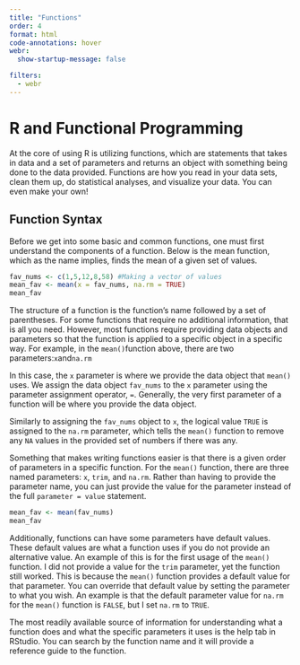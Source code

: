 ```yaml
---
title: "Functions"
order: 4
format: html
code-annotations: hover
webr:
  show-startup-message: false

filters:
  - webr
---
```


# R and Functional Programming

At the core of using R is utilizing functions, which are statements that takes in data and a set of parameters and returns an object with something being done to the data provided. Functions are how you read in your data sets, clean them up, do statistical analyses, and visualize your data. You can even make your own!

## Function Syntax

Before we get into some basic and common functions, one must first understand the components of a function. Below is the mean function, which as the name implies, finds the mean of a given set of values.

```r
fav_nums <- c(1,5,12,8,58) #Making a vector of values
mean_fav <- mean(x = fav_nums, na.rm = TRUE)
mean_fav
```

The structure of a function is the function's name followed by a set of parentheses. For some functions that require no additional information, that is all you need. However, most functions require providing data objects and parameters so that the function is applied to a specific object in a specific way. For example, in the `mean()`function above, there are two parameters:`x`and`na.rm`

In this case, the `x` parameter is where we provide the data object that `mean()` uses. We assign the data object `fav_nums` to the `x` parameter using the parameter assignment operator, `=`. Generally, the very first parameter of a function will be where you provide the data object.

Similarly to assigning the `fav_nums` object to `x`, the logical value `TRUE` is assigned to the `na.rm` parameter, which tells the `mean()` function to remove any `NA` values in the provided set of numbers if there was any.

Something that makes writing functions easier is that there is a given order of parameters in a specific function. For the `mean()` function, there are three named parameters: `x`, `trim`, and `na.rm`. Rather than having to provide the parameter name, you can just provide the value for the parameter instead of the full `parameter = value` statement.

```r
mean_fav <- mean(fav_nums)
mean_fav
```

Additionally, functions can have some parameters have default values. These default values are what a function uses if you do not provide an alternative value. An example of this is for the first usage of the `mean()` function. I did not provide a value for the `trim` parameter, yet the function still worked. This is because the `mean()` function provides a default value for that parameter. You can override that default value by setting the parameter to what you wish. An example is that the default parameter value for `na.rm` for the `mean()` function is `FALSE`, but I set `na.rm` to `TRUE`.

The most readily available source of information for understanding what a function does and what the specific parameters it uses is the help tab in RStudio. You can search by the function name and it will provide a reference guide to the function.
